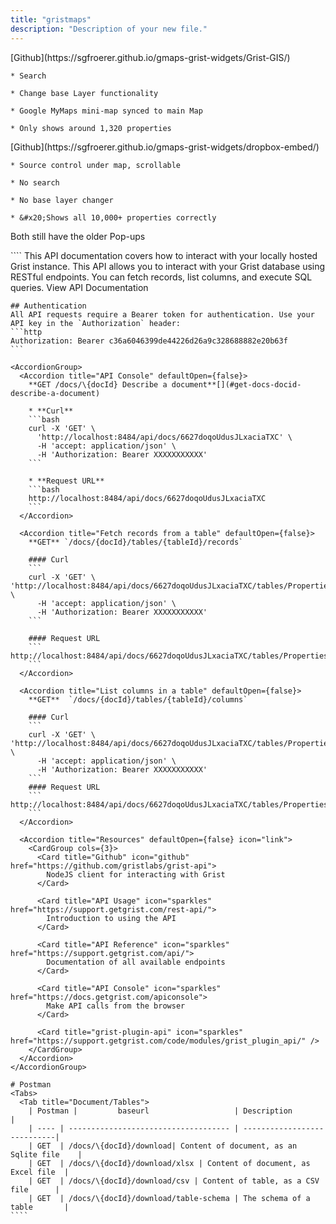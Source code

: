 ```yaml
---
title: "gristmaps"
description: "Description of your new file."
---
```


<AccordionGroup>
  <Accordion title="Grist-GIS" defaultOpen={false} icon="globe">
    [Github](https://sgfroerer.github.io/gmaps-grist-widgets/Grist-GIS/)

    * Search

    * Change base Layer functionality

    * Google MyMaps mini-map synced to main Map

    * Only shows around 1,320 properties
  </Accordion>

  <Accordion title="Dropbox-Embed" defaultOpen={false}>
    [Github](https://sgfroerer.github.io/gmaps-grist-widgets/dropbox-embed/)

    * Source control under map, scrollable

    * No search

    * No base layer changer

    * &#x20;Shows all 10,000+ properties correctly
  </Accordion>
</AccordionGroup>

Both still have the older Pop-ups

<AccordionGroup>
  <Accordion title="New Accordion" defaultOpen="false">
    ````
    <Note>
      This API documentation covers how to interact with your locally hosted Grist instance.
    </Note>
    This API allows you to interact with your Grist database using RESTful endpoints. You can fetch records, list columns, and execute SQL queries.
    <Card title="Grist API Reference" icon="database" href="https://github.com/your-repo/grist-api-docs">
      View API Documentation
    </Card>

    ## Authentication
    All API requests require a Bearer token for authentication. Use your API key in the `Authorization` header:
    ```http
    Authorization: Bearer c36a6046399de44226d26a9c328688882e20b63f
    ```

    <AccordionGroup>
      <Accordion title="API Console" defaultOpen={false}>
        **GET /docs/\{docId} Describe a document**[](#get-docs-docid-describe-a-document)

        * **Curl**
        ```bash
        curl -X 'GET' \
          'http://localhost:8484/api/docs/6627doqoUdusJLxaciaTXC' \
          -H 'accept: application/json' \
          -H 'Authorization: Bearer XXXXXXXXXXX'
        ```
        
        * **Request URL**
        ```bash
        http://localhost:8484/api/docs/6627doqoUdusJLxaciaTXC
        ```
      </Accordion>

      <Accordion title="Fetch records from a table" defaultOpen={false}>
        **GET** `/docs/{docId}/tables/{tableId}/records`

        #### Curl
        ```
        curl -X 'GET' \
    'http://localhost:8484/api/docs/6627doqoUdusJLxaciaTXC/tables/Properties_/records' \
          -H 'accept: application/json' \
          -H 'Authorization: Bearer XXXXXXXXXXX'
        ```

        #### Request URL
        ```
    http://localhost:8484/api/docs/6627doqoUdusJLxaciaTXC/tables/Properties_/records
        ```
      </Accordion>

      <Accordion title="List columns in a table" defaultOpen={false}>
        **GET**  `/docs/{docId}/tables/{tableId}/columns`

        #### Curl
        ```
        curl -X 'GET' \
    'http://localhost:8484/api/docs/6627doqoUdusJLxaciaTXC/tables/Properties_/columns' \
          -H 'accept: application/json' \
          -H 'Authorization: Bearer XXXXXXXXXXX'
        ```
        #### Request URL
        ```
    http://localhost:8484/api/docs/6627doqoUdusJLxaciaTXC/tables/Properties_/columns
        ```
      </Accordion>

      <Accordion title="Resources" defaultOpen={false} icon="link">
        <CardGroup cols={3}>
          <Card title="Github" icon="github" href="https://github.com/gristlabs/grist-api">
            NodeJS client for interacting with Grist
          </Card>

          <Card title="API Usage" icon="sparkles" href="https://support.getgrist.com/rest-api/">
            Introduction to using the API
          </Card>

          <Card title="API Reference" icon="sparkles" href="https://support.getgrist.com/api/">
            Documentation of all available endpoints
          </Card>

          <Card title="API Console" icon="sparkles" href="https://docs.getgrist.com/apiconsole">
            Make API calls from the browser
          </Card>

          <Card title="grist-plugin-api" icon="sparkles" href="https://support.getgrist.com/code/modules/grist_plugin_api/" />
        </CardGroup>
      </Accordion>
    </AccordionGroup>

    # Postman
    <Tabs>
      <Tab title="Document/Tables">
        | Postman |         baseurl                   | Description                 |         
        | ---- | ------------------------------------ | ----------------------------|
        | GET  | /docs/\{docId}/download| Content of document, as an Sqlite file    |
        | GET  | /docs/\{docId}/download/xlsx | Content of document, as Excel file  |
        | GET  | /docs/\{docId}/download/csv | Content of table, as a CSV file      |
        | GET  | /docs/\{docId}/download/table-schema | The schema of a table       |
    ````
  </Accordion>

  <Accordion title="New Accordion" defaultOpen="false" />
</AccordionGroup>
